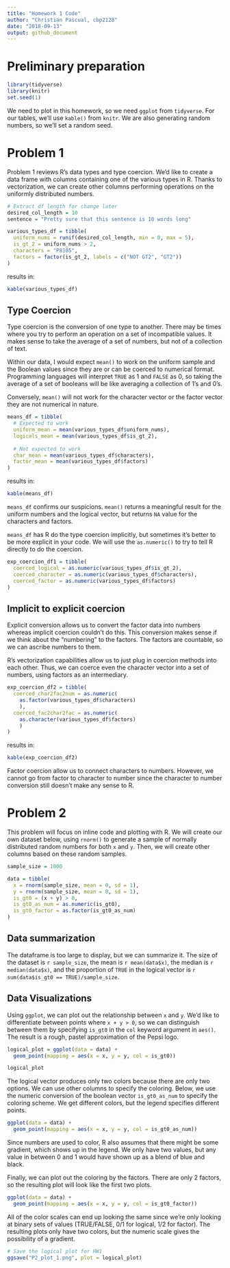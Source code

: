 ```yaml
---
title: "Homework 1 Code"
author: "Christian Pascual, cbp2128"
date: "2018-09-13"
output: github_document
---
```


# Preliminary preparation
```r
library(tidyverse)
library(knitr)
set.seed(1)
```

We need to plot in this homework, so we need `ggplot` from `tidyverse`. For our tables, we'll use `kable()` from `knitr`. We are also generating random numbers, so we'll set a random seed.

# Problem 1

Problem 1 reviews R's data types and type coercion. We'd like to create a data frame with columns containing one of the various types in R. Thanks to vectorization, we can create other columns performing operations on the uniformly distributed numbers.

```r
# Extract df length for change later
desired_col_length = 10
sentence = "Pretty sure that this sentence is 10 words long"

various_types_df = tibble(
  uniform_nums = runif(desired_col_length, min = 0, max = 5),
  is_gt_2 = uniform_nums > 2,
  characters = "P8105",
  factors = factor(is_gt_2, labels = c("NOT GT2", "GT2"))
)
```

results in:

```r
kable(various_types_df)
```

## Type Coercion

Type coercion is the conversion of one type to another. There may be times where you try to perform an operation on a set of incompatible values. It makes sense to take the average of a set of numbers, but not of a collection of text.

Within our data, I would expect `mean()` to work on the uniform sample and the Boolean values since they are or can be coerced to numerical format. Programming languages will interpret `TRUE` as 1 and `FALSE` as 0, so taking the average of a set of booleans will be like averaging a collection of 1's and 0's.

Conversely, `mean()` will not work for the character vector or the factor vector they are not numerical in nature. 

```r
means_df = tibble(
  # Expected to work
  uniform_mean = mean(various_types_df$uniform_nums),
  logicals_mean = mean(various_types_df$is_gt_2),
  
  # Not expected to work
  char_mean = mean(various_types_df$characters),
  factor_mean = mean(various_types_df$factors)
)
```
results in:
```r
kable(means_df)
```

`means_df` confirms our suspicions.  `mean()` returns a meaningful result for the uniform numbers and the logical vector, but returns `NA` value for the characters and factors. 

`means_df` has R do the type coercion implicitly, but sometimes it's better to be more explicit in your code. We will use the `as.numeric()` to try to tell R directly to do the coercion.

```r
exp_coercion_df1 = tibble(
  coerced_logical = as.numeric(various_types_df$is_gt_2),
  coerced_character = as.numeric(various_types_df$characters),
  coerced_factor = as.numeric(various_types_df$factors)
)
```

## Implicit to explicit coercion

Explicit conversion allows us to convert the factor data into numbers whereas implicit coercion couldn't do this. This conversion makes sense if we think about the "numbering" to the factors. The factors are countable, so we can ascribe numbers to them.

R's vectorization capabilities allow us to just plug in coercion methods into each other. Thus, we can coerce even the character vector into a set of numbers, using factors as an intermediary.

```r
exp_coercion_df2 = tibble(
  coerced_char2fac2num = as.numeric(
    as.factor(various_types_df$characters)
    ),
  coerced_fac2char2fac = as.numeric(
    as.character(various_types_df$factors)
    )
)
```

results in:

```r
kable(exp_coercion_df2)
```

Factor coercion allow us to connect characters to numbers. However, we cannot go from factor to character to number since the character to number conversion still doesn't make any sense to R. 


# Problem 2

This problem will focus on inline code and plotting with R. We will create our own dataset below, using `rnorm()` to generate a sample of normally distributed random numbers for both `x` and `y`. Then, we will create other columns based on these random samples.

```r
sample_size = 1000

data = tibble(
  x = rnorm(sample_size, mean = 0, sd = 1),
  y = rnorm(sample_size, mean = 0, sd = 1),
  is_gt0 = (x + y) > 0,
  is_gt0_as_num = as.numeric(is_gt0),
  is_gt0_factor = as.factor(is_gt0_as_num)
)
```

## Data summarization

The dataframe is too large to display, but we can summarize it. The size of the dataset is `r sample_size`, the mean is `r mean(data$x)`, the median is `r median(data$x)`, and the proportion of `TRUE` in the logical vector is `r sum(data$is_gt0 == TRUE)/sample_size`.

## Data Visualizations

Using `ggplot`, we can plot out the relationship between `x` and `y`. We'd like to differentiate between points where `x + y > 0`, so we can distinguish between them by specifying `is_gt0` in the `col` keyword argument in `aes()`. The result is a rough, pastel approximation of the Pepsi logo.

```r
logical_plot = ggplot(data = data) +
  geom_point(mapping = aes(x = x, y = y, col = is_gt0))
```

```r
logical_plot
```

The logical vector produces only two colors because there are only two options. We can use other columns to specify the coloring. Below, we use the numeric conversion of the boolean vector `is_gt0_as_num` to specify the coloring scheme. We get different colors, but the legend specifies different points.

```r
ggplot(data = data) +
  geom_point(mapping = aes(x = x, y = y, col = is_gt0_as_num))
```

Since numbers are used to color, R also assumes that there might be some gradient, which shows up in the legend. We only have two values, but any value in between 0 and 1 would have shown up as a blend of blue and black. 

Finally, we can plot out the coloring by the factors. There are only 2 factors, so the resulting plot will look like the first two plots.

```r
ggplot(data = data) +
  geom_point(mapping = aes(x = x, y = y, col = is_gt0_factor))
```

All of the color scales can end up looking the same since we're only looking at binary sets of values (TRUE/FALSE, 0/1 for logical, 1/2 for factor). The resulting plots only have two colors, but the numeric scale gives the possibility of a gradient.

```r
# Save the logical plot for HW1
ggsave("P2_plot_1.png", plot = logical_plot)
```
